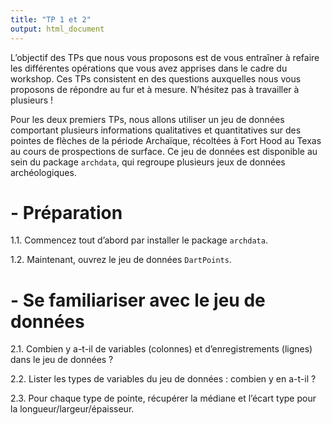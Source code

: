 ```yaml
---
title: "TP 1 et 2"
output: html_document
---
```


L'objectif des TPs que nous vous proposons est de vous entraîner à refaire les différentes opérations que vous avez apprises dans le cadre du workshop. Ces TPs consistent en des questions auxquelles nous vous proposons de répondre au fur et à mesure. N'hésitez pas à travailler à plusieurs !

Pour les deux premiers TPs, nous allons utiliser un jeu de données comportant plusieurs informations qualitatives et quantitatives sur des pointes de flèches de la période Archaïque, récoltées à Fort Hood au Texas au cours de prospections de surface. Ce jeu de données est disponible au sein du package `archdata`, qui regroupe plusieurs jeux de données archéologiques.

# - Préparation 
1.1. Commencez tout d'abord par installer le package `archdata`.  

1.2. Maintenant, ouvrez le jeu de données `DartPoints`. 

# - Se familiariser avec le jeu de données 
2.1. Combien y a-t-il de variables (colonnes) et d'enregistrements (lignes) dans le jeu de données ?

2.2. Lister les types de variables du jeu de données : combien y en a-t-il ?

2.3. Pour chaque type de pointe, récupérer la médiane et l'écart type pour la longueur/largeur/épaisseur. 


